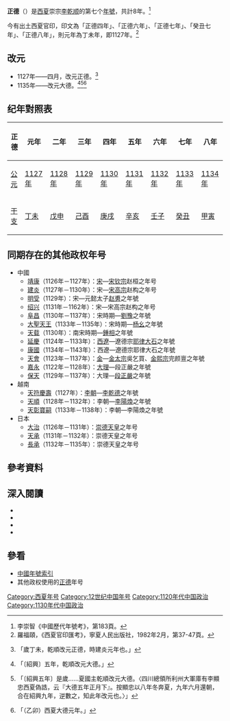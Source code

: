 {{Eranamebox|年号=元德
|起讫时间= 1127年四月－1134年
|政权= [[西夏|西夏]]
|帝王= 崇宗[[夏崇宗|李乾顺]]
|历时= 8年
|timeline= <timeline>
ImageSize  = width:200 height:50
PlotArea   = width:180 height:30 left:10 bottom:20
TimeAxis   = orientation:horizontal
DateFormat = yyyy
Period     = from:1032 till:1227
AlignBars  = early
ScaleMajor = increment:50 start:1032
Colors =
  id:canvas value:rgb(1,1,0.85)
BackgroundColors = canvas:canvas
PlotData =
  width:15 color:black
  bar:era from:start till:end
  bar:era from:1086 till:1139 color:red
  bar:era from:1127 till:1134 color:yellow
</timeline>
|说明= 正德在<span style="color: red;">'''西夏'''</span>及李乾順時期的位置
}}
'''正德'''（{{kj|1127年|四月|1134年|}}）是[[西夏|西夏]]崇宗[[夏崇宗|李乾顺]]的第七个[[年號|年號]]，共計8年。<ref>李崇智《中國歷代年號考》，第183頁。</ref>

今有出土西夏官印，印文為「正德四年」、「正德六年」、「正德七年」、「癸丑七年」、「正德八年」，則元年為丁未年，即1127年。<ref>羅福頤，《西夏官印匯考》，寧夏人民出版社，1982年2月，第37-47頁。</ref>

==改元==
*1127年——四月，改元正德。<ref>{{cite wikisource|title=宋史列傳卷第二百四十五外國二夏國下|last=脫脫|wslink=zh:宋史/卷486}}「歲丁未，乾順改元正德，時建炎元年也。」</ref>
*1135年——改元大德。<ref>{{cite wikisource|title=宋史列傳卷第二百四十五外國二夏國下|last=脫脫|wslink=zh:宋史/卷486}}「〔紹興〕五年，乾順改元大德。」</ref><ref>{{cite wikisource|title=建炎以來繫年要錄卷九十六|last=李燾|wslink=zh:建炎以來繫年要錄/卷96}}「〔紹興五年〕是歲……夏國主乾順改元大德。〈四川總領所利州大軍庫有李顯忠西夏偽誥，云『大德五年正月下』。按顯忠以八年冬奔夏，九年六月還朝，合在紹興九年，逆數之，知此年改元也。〉」</ref><ref>{{cite wikisource|title=佛祖歷代通載卷二十|last=念常|wslink=zh:佛祖歷代通載/卷20}}「（乙卯）西夏大德元年。」</ref>

==纪年對照表==
{| class="wikitable"  style="text-align:center;"
!正德!!元年!!二年!!三年!!四年!!五年!!六年!!七年!!八年
|-
![[公元|公元]]
|[[1127年|1127年]]||[[1128年|1128年]]||[[1129年|1129年]]||[[1130年|1130年]]||[[1131年|1131年]]||[[1132年|1132年]]||[[1133年|1133年]]||[[1134年|1134年]]
|-
![[干支|干支]]
|[[丁未|丁未]]||[[戊申|戊申]]||[[己酉|己酉]]||[[庚戌|庚戌]]||[[辛亥|辛亥]]||[[壬子|壬子]]||[[癸丑|癸丑]]||[[甲寅|甲寅]]
|}

==同期存在的其他政权年号==
*中國
**[[靖康|靖康]]（1126年－1127年）：[[宋朝|宋]]—[[宋钦宗|宋钦宗]]赵桓之年号
**[[建炎|建炎]]（1127年－1130年）：宋—[[宋高宗|宋高宗]]赵构之年号 
**[[明受|明受]]（1129年）：宋—元懿太子[[赵旉|赵旉]]之年號
**[[紹興_(南宋)|绍兴]]（1131年－1162年）：宋—宋高宗赵构之年号
**[[阜昌|阜昌]]（1130年－1137年）：宋時期—[[劉豫|劉豫]]之年號
**[[大聖天王|大聖天王]]（1133年－1135年）：宋時期—[[岳飛剿滅楊幺|杨幺]]之年號
**[[天载|天载]]（1130年）：南宋時期—[[鍾相|鍾相]]之年號
**[[延慶_(西遼)|延慶]]（1124年－1133年）：[[西遼|西遼]]—遼德宗[[耶律大石|耶律大石]]之年號
**[[康国_(西辽)|康國]]（1134年－1143年）：西遼—遼德宗耶律大石之年號
**[[天会_(金朝)|天會]]（1123年－1137年）：[[金朝|金]]—[[金太宗|金太宗]]吳乞買、[[金熙宗|金熙宗]]完颜亶之年號
**[[嘉永_(大理)|嘉永]]（1122年－1128年）：[[大理国|大理]]—段正嚴之年號
**[[保天|保天]]（1129年－1137年）：大理—[[段正嚴|段正嚴]]之年號
*越南
**[[天符慶壽|天符慶壽]]（1127年）：[[李朝_(越南)|李朝]]—[[李乾德|李乾德]]之年號
**[[天順_(越南)|天順]]（1128年－1132年）：李朝—[[李陽煥|李陽煥]]之年號
**[[天彰寶嗣|天彰寶嗣]]（1133年－1138年）：李朝—李陽煥之年號
*日本
**[[大治_(日本)|大治]]（1126年－1131年）：[[崇德天皇|崇德天皇]]之年号
**[[天承|天承]]（1131年－1132年）：崇德天皇之年号
**[[長承|長承]]（1132年－1135年）：崇德天皇之年号

==參考資料==
{{Reflist}}

==深入閱讀==
<div>
*{{Cite book|author=李崇智|title=中國歷代年號考|format=|url=|date=2004年12月|publisher=中華書局|location=北京|isbn=7101025129}}
*{{Cite book|author=鄧洪波|title=東亞歷史年表|format=pdf|url=http://www.eastasia.ntu.edu.tw/chinese/05_a04.htm|date=2005年3月|publisher=國立臺灣大學東亞經典與文化研究計劃|location=臺北|isbn=9789860005189|access-date=2021-12-13|archive-date=2007-08-25|archive-url=https://web.archive.org/web/20070825002742/http://www.eastasia.ntu.edu.tw/chinese/05_a04.htm|dead-url=yes}}
*{{Cite book|author=長部和雄|title=西夏紀年考（上）|format=pdf|url=https://repository.kulib.kyoto-u.ac.jp/dspace/bitstream/2433/247949/1/shirin_018_3_420.pdf|date=1933年7月1日|publisher=京都大學|location=東京|id=ISBN|access-date=2021年12月13日|archive-date=2021年12月9日|archive-url=https://web.archive.org/web/20211209150023/https://repository.kulib.kyoto-u.ac.jp/dspace/bitstream/2433/247949/1/shirin_018_3_420.pdf|dead-url=no}}
*{{Cite book|author=長部和雄|title=西夏紀年考（下）|format=pdf|url=https://repository.kulib.kyoto-u.ac.jp/dspace/bitstream/2433/247970/1/shirin_018_4_657.pdf|date=1933年10月1日|publisher=京都大學|location=東京|isbn=}}
</div>

==參看==
*[[中国年号列表#西夏|中國年號索引]]
*其他政权使用的[[正德|正德]]年号

{{年号|[[元德_(西夏)|元德]]|[[中国年号列表|西夏年号]]|[[大德_(西夏)|大德]]}}
{{西夏年号}}

[[Category:西夏年号|Category:西夏年号]]
[[Category:12世纪中国年号|Category:12世纪中国年号]]
[[Category:1120年代中国政治|Category:1120年代中国政治]]
[[Category:1130年代中国政治|Category:1130年代中国政治]]